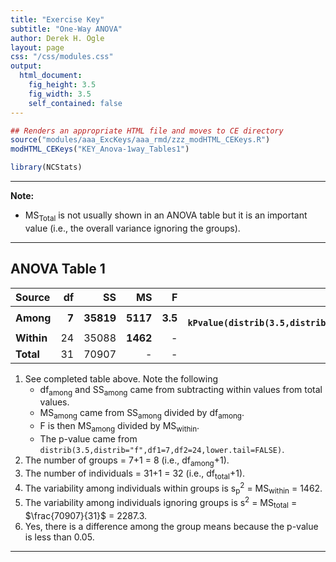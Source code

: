 ```yaml
---
title: "Exercise Key"
subtitle: "One-Way ANOVA"
author: Derek H. Ogle
layout: page
css: "/css/modules.css"
output:
  html_document:
    fig_height: 3.5
    fig_width: 3.5
    self_contained: false
---
```


```r
## Renders an appropriate HTML file and moves to CE directory
source("modules/aaa_ExcKeys/aaa_rmd/zzz_modHTML_CEKeys.R")
modHTML_CEKeys("KEY_Anova-1way_Tables1")
```
```r
library(NCStats)
```

----

<div class="alert alert-warning">
<strong>Note:</strong> 
<ul>
<li>MS<sub>Total</sub> is not usually shown in an ANOVA table but it is an important value (i.e., the overall variance ignoring the groups).</li>
</ul>
</div>

----

## ANOVA Table 1

Source     | df | SS | MS | F  | p-value
:----------|---:|---:|---:|---:|--------:
**Among**  |  **7** | **35819** | **5117** | **3.5** | **`r kPvalue(distrib(3.5,distrib="f",df1=7,df2=24,lower.tail=FALSE),include.p=FALSE,latex=FALSE,digits=3)`** |
**Within** | 24 | 35088 | **1462** | - | -
**Total**  | 31 | 70907 | - | - | -

1. See completed table above. Note the following
    * df<sub>among</sub> and SS<sub>among</sub> came from subtracting within values from total values.
    * MS<sub>among</sub> came from SS<sub>among</sub> divided by df<sub>among</sub>.
    * F is then MS<sub>among</sub> divided by MS<sub>within</sub>.
    * The p-value came from `distrib(3.5,distrib="f",df1=7,df2=24,lower.tail=FALSE)`.
1. The number of groups = 7+1 = 8 (i.e., df<sub>among</sub>+1).
1. The number of individuals = 31+1 = 32 (i.e., df<sub>total</sub>+1).
1. The variability among individuals within groups is s<sub>p</sub><sup>2</sup> = MS<sub>within</sub> = 1462.
1. The variability among individuals ignoring groups is s<sup>2</sup> = MS<sub>total</sub> = $\frac{70907}{31}$ = 2287.3.
1. Yes, there is a difference among the group means because the p-value is less than 0.05.

----
